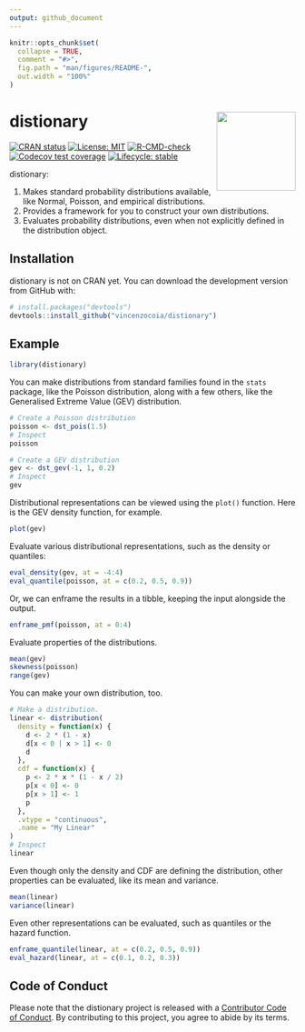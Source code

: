 ```yaml
---
output: github_document
---
```


<!-- README.md is generated from README.Rmd. Please edit that file -->

```r
knitr::opts_chunk$set(
  collapse = TRUE,
  comment = "#>",
  fig.path = "man/figures/README-",
  out.width = "100%"
)
```

# distionary <img src='man/figures/logo.png' align="right" height="139" />

<!-- badges: start -->
[![CRAN status](https://www.r-pkg.org/badges/version/distionary)](https://CRAN.R-project.org/package=distionary)
[![License: MIT](https://img.shields.io/badge/license-MIT-blue.svg)](https://cran.r-project.org/web/licenses/MIT)
[![R-CMD-check](https://github.com/probaverse/distionary/actions/workflows/R-CMD-check.yaml/badge.svg)](https://github.com/probaverse/distionary/actions/workflows/R-CMD-check.yaml)
[![Codecov test coverage](https://codecov.io/gh/probaverse/distionary/graph/badge.svg)](https://app.codecov.io/gh/probaverse/distionary)
[![Lifecycle: stable](https://img.shields.io/badge/lifecycle-stable-brightgreen.svg)](https://lifecycle.r-lib.org/articles/stages.html#stable)
<!-- badges: end -->

distionary:

1. Makes standard probability distributions available, like Normal, Poisson, and empirical distributions.
2. Provides a framework for you to construct your own distributions.
3. Evaluates probability distributions, even when not explicitly defined in the distribution object.

## Installation

distionary is not on CRAN yet. You can download the development version from GitHub with:

``` r
# install.packages("devtools")
devtools::install_github("vincenzocoia/distionary")
```

## Example

```r
library(distionary)
```

You can make distributions from standard families found in the `stats` package, like the Poisson distribution, along with a few others, like the Generalised Extreme Value (GEV) distribution.

```r
# Create a Poisson distribution
poisson <- dst_pois(1.5)
# Inspect
poisson
```

```r
# Create a GEV distribution
gev <- dst_gev(-1, 1, 0.2)
# Inspect
gev
```

Distributional representations can be viewed using the `plot()` function. Here is the GEV density function, for example.

```r
plot(gev)
```

Evaluate various distributional representations, such as the density or quantiles:

```r
eval_density(gev, at = -4:4)
eval_quantile(poisson, at = c(0.2, 0.5, 0.9))
```

Or, we can enframe the results in a tibble, keeping the input alongside the output.

```r
enframe_pmf(poisson, at = 0:4)
```

Evaluate properties of the distributions.

```r
mean(gev)
skewness(poisson)
range(gev)
```

You can make your own distribution, too. 

```r
# Make a distribution.
linear <- distribution(
  density = function(x) {
    d <- 2 * (1 - x)
    d[x < 0 | x > 1] <- 0
    d
  },
  cdf = function(x) {
    p <- 2 * x * (1 - x / 2)
    p[x < 0] <- 0
    p[x > 1] <- 1
    p
  },
  .vtype = "continuous",
  .name = "My Linear"
)
# Inspect
linear
```

Even though only the density and CDF are defining the distribution, other properties can be evaluated, like its mean and variance.

```r
mean(linear)
variance(linear)
```

Even other representations can be evaluated, such as quantiles or the hazard function.

```r
enframe_quantile(linear, at = c(0.2, 0.5, 0.9))
eval_hazard(linear, at = c(0.1, 0.2, 0.3))
```


## Code of Conduct

Please note that the distionary project is released with a [Contributor Code of Conduct](https://contributor-covenant.org/version/2/0/CODE_OF_CONDUCT.html). By contributing to this project, you agree to abide by its terms.
